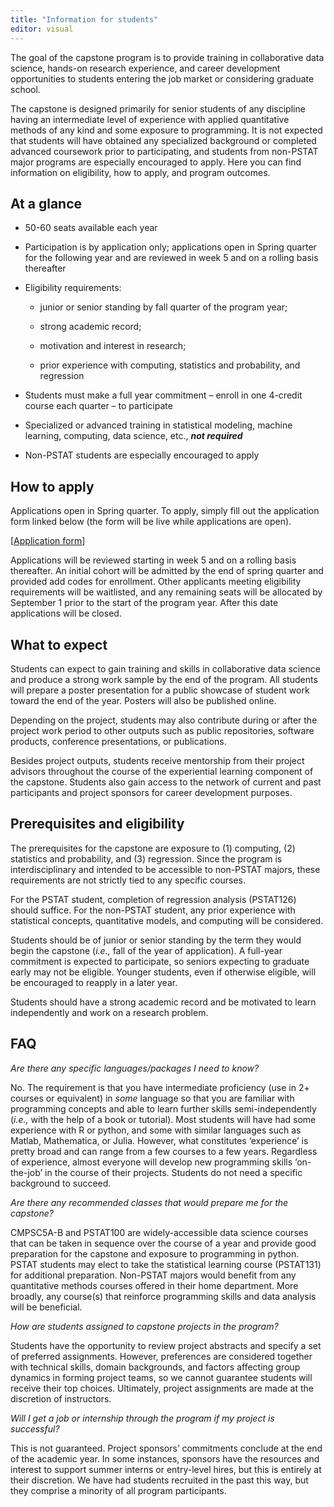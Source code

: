 ```yaml
---
title: "Information for students"
editor: visual
---
```


The goal of the capstone program is to provide training in collaborative data science, hands-on research experience, and career development opportunities to students entering the job market or considering graduate school.

The capstone is designed primarily for senior students of any discipline having an intermediate level of experience with applied quantitative methods of any kind and some exposure to programming. It is not expected that students will have obtained any specialized background or completed advanced coursework prior to participating, and students from non-PSTAT major programs are especially encouraged to apply. Here you can find information on eligibility, how to apply, and program outcomes.

::: callout-note
## At a glance

-   50-60 seats available each year

-   Participation is by application only; applications open in Spring quarter for the following year and are reviewed in week 5 and on a rolling basis thereafter

-   Eligibility requirements:

    -   junior or senior standing by fall quarter of the program year;

    -   strong academic record;

    -   motivation and interest in research;

    -   prior experience with computing, statistics and probability, and regression

-   Students must make a full year commitment -- enroll in one 4-credit course each quarter -- to participate

-   Specialized or advanced training in statistical modeling, machine learning, computing, data science, etc., ***not required***

-   Non-PSTAT students are especially encouraged to apply
:::

## How to apply

Applications open in Spring quarter. To apply, simply fill out the application form linked below (the form will be live while applications are open).

\[[Application form](https://forms.gle/YJoxpf4JjjdGN3Cw7)\]

Applications will be reviewed starting in week 5 and on a rolling basis thereafter. An initial cohort will be admitted by the end of spring quarter and provided add codes for enrollment. Other applicants meeting eligibility requirements will be waitlisted, and any remaining seats will be allocated by September 1 prior to the start of the program year. After this date applications will be closed.

## What to expect

Students can expect to gain training and skills in collaborative data science and produce a strong work sample by the end of the program. All students will prepare a poster presentation for a public showcase of student work toward the end of the year. Posters will also be published online.

Depending on the project, students may also contribute during or after the project work period to other outputs such as public repositories, software products, conference presentations, or publications.

Besides project outputs, students receive mentorship from their project advisors throughout the course of the experiential learning component of the capstone. Students also gain access to the network of current and past participants and project sponsors for career development purposes.

## Prerequisites and eligibility

The prerequisites for the capstone are exposure to (1) computing, (2) statistics and probability, and (3) regression. Since the program is interdisciplinary and intended to be accessible to non-PSTAT majors, these requirements are not strictly tied to any specific courses.

For the PSTAT student, completion of regression analysis (PSTAT126) should suffice. For the non-PSTAT student, any prior experience with statistical concepts, quantitative models, and computing will be considered.

Students should be of junior or senior standing by the term they would begin the capstone (*i.e.,* fall of the year of application). A full-year commitment is expected to participate, so seniors expecting to graduate early may not be eligible. Younger students, even if otherwise eligible, will be encouraged to reapply in a later year.

Students should have a strong academic record and be motivated to learn independently and work on a research problem.

## FAQ

*Are there any specific languages/packages I need to know?*

No. The requirement is that you have intermediate proficiency (use in 2+ courses or equivalent) in *some* language so that you are familiar with programming concepts and able to learn further skills semi-independently (*i.e.,* with the help of a book or tutorial). Most students will have had some experience with R or python, and some with similar languages such as Matlab, Mathematica, or Julia. However, what constitutes 'experience' is pretty broad and can range from a few courses to a few years. Regardless of experience, almost everyone will develop new programming skills 'on-the-job' in the course of their projects. Students do not need a specific background to succeed.

*Are there any recommended classes that would prepare me for the capstone?*

CMPSC5A-B and PSTAT100 are widely-accessible data science courses that can be taken in sequence over the course of a year and provide good preparation for the capstone and exposure to programming in python. PSTAT students may elect to take the statistical learning course (PSTAT131) for additional preparation. Non-PSTAT majors would benefit from any quantitative methods courses offered in their home department. More broadly, any course(s) that reinforce programming skills and data analysis will be beneficial.

*How are students assigned to capstone projects in the program?*

Students have the opportunity to review project abstracts and specify a set of preferred assignments. However, preferences are considered together with technical skills, domain backgrounds, and factors affecting group dynamics in forming project teams, so we cannot guarantee students will receive their top choices. Ultimately, project assignments are made at the discretion of instructors.

*Will I get a job or internship through the program if my project is successful?*

This is not guaranteed. Project sponsors' commitments conclude at the end of the academic year. In some instances, sponsors have the resources and interest to support summer interns or entry-level hires, but this is entirely at their discretion. We have had students recruited in the past this way, but they comprise a minority of all program participants.
